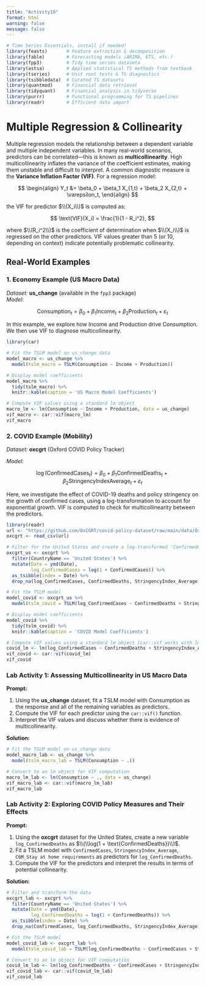 ```yaml
---
title: "Activity10"
format: html
warning: false
message: false
---
```


```r
# Time Series Essentials, install if needed!
library(feasts)       # Feature extraction & decomposition
library(fable)        # Forecasting models (ARIMA, ETS, etc.)
library(fpp3)         # Tidy time series dataseta
library(astsa)        # Applied statistical TS methods from textbook
library(tseries)      # Unit root tests & TS diagnostics
library(tsibbledata)  # Curated TS datasets
library(quantmod)     # Financial data retrieval
library(tidyquant)    # Financial analysis in tidyverse
library(purrr)        # Functional programming for TS pipelines
library(readr)        # Efficient data import
```


# Multiple Regression & Collinearity

Multiple regression models the relationship between a dependent variable and multiple independent variables. In many real‐world scenarios, predictors can be correlated—this is known as **multicollinearity**. High multicollinearity inflates the variance of the coefficient estimates, making them unstable and difficult to interpret. A common diagnostic measure is the **Variance Inflation Factor (VIF)**. For a regression model:

$$
\begin{align}
Y_t &= \beta_0 + \beta_1 X_{1,t} + \beta_2 X_{2,t} + \varepsilon_t,
\end{align}
$$

the VIF for predictor $\\(X_i\\)$ is computed as:

$$
\text{VIF}(X_i) = \frac{1}{1 - R_i^2},
$$

where $\\(R_i^2\\)$ is the coefficient of determination when $\\(X_i\\)$ is regressed on the other predictors. VIF values greater than 5 (or 10, depending on context) indicate potentially problematic collinearity.


## Real-World Examples

### 1. Economy Example (US Macro Data)

*Dataset:* **us_change** (available in the `fpp3` package)  
*Model:*  

$$
\text{Consumption}_t = \beta_0 + \beta_1 \text{Income}_t + \beta_2 \text{Production}_t + \varepsilon_t
$$

In this example, we explore how Income and Production drive Consumption. We then use VIF to diagnose multicollinearity.

```r
library(car)

# Fit the TSLM model on us_change data
model_macro <- us_change %>%
  model(tslm_macro = TSLM(Consumption ~ Income + Production))

# Display model coefficients
model_macro %>%
  tidy(tslm_macro) %>%
  knitr::kable(caption = 'US Macro Model Coefficients')

# Compute VIF values using a standard lm object
macro_lm <- lm(Consumption ~ Income + Production, data = us_change)
vif_macro <- car::vif(macro_lm)
vif_macro
```

### 2. COVID Example (Mobility)

*Dataset:* **oxcgrt** (Oxford COVID Policy Tracker)  

*Model:*  

$$
\log(\text{ConfirmedCases}_t) = \beta_0 + \beta_1 \text{ConfirmedDeaths}_t + \beta_2 \text{StringencyIndexAverage}_t + \varepsilon_t
$$

Here, we investigate the effect of COVID-19 deaths and policy stringency on the growth of confirmed cases, using a log-transformation to account for exponential growth. VIF is computed to check for multicollinearity between the predictors.

```r
library(readr)
url <- "https://github.com/OxCGRT/covid-policy-dataset/raw/main/data/OxCGRT_compact_national_v1.csv"
oxcgrt <- read_csv(url)

# Filter for the United States and create a log-transformed 'ConfirmedCases' variable
oxcgrt_us <- oxcgrt %>% 
  filter(CountryName == 'United States') %>% 
  mutate(Date = ymd(Date),
         log_ConfirmedCases = log(1 + ConfirmedCases)) %>% 
  as_tsibble(index = Date) %>% 
  drop_na(log_ConfirmedCases, ConfirmedDeaths, StringencyIndex_Average)

# Fit the TSLM model
model_covid <- oxcgrt_us %>%
  model(tslm_covid = TSLM(log_ConfirmedCases ~ ConfirmedDeaths + StringencyIndex_Average))

# Display model coefficients
model_covid %>% 
  tidy(tslm_covid) %>%
  knitr::kable(caption = 'COVID Model Coefficients')

# Compute VIF values using a standard lm object (car::vif works with lm)
covid_lm <- lm(log_ConfirmedCases ~ ConfirmedDeaths + StringencyIndex_Average, data = as_tibble(oxcgrt_us))
vif_covid <- car::vif(covid_lm)
vif_covid
```


### Lab Activity 1: Assessing Multicollinearity in US Macro Data

**Prompt:**  

1. Using the **us_change** dataset, fit a TSLM model with Consumption as the response and all of the remaining variables as predictors.  
2. Compute the VIF for each predictor using the `car::vif()` function.  
3. Interpret the VIF values and discuss whether there is evidence of multicollinearity.


**Solution:**

```r
# Fit the TSLM model on us_change data
model_macro_lab <- us_change %>%
  model(tslm_macro_lab = TSLM(Consumption ~ .))

# Convert to an lm object for VIF computation
macro_lm_lab <- lm(Consumption ~ ., data = us_change)
vif_macro_lab <- car::vif(macro_lm_lab)
vif_macro_lab
```



### Lab Activity 2: Exploring COVID Policy Measures and Their Effects

**Prompt:**  

1. Using the **oxcgrt** dataset for the United States, create a new variable `log_ConfirmedDeaths` as $\\(\\log(1 + \text{ConfirmedDeaths})\\)$.  
2. Fit a TSLM model with `ConfirmedCases`, `StringencyIndex_Average`, `C6M_Stay at home requirements` as predictors for `log_ConfirmedDeaths`.  
3. Compute the VIF for the predictors and interpret the results in terms of potential collinearity.



**Solution:**

```r
# Filter and transform the data
oxcgrt_lab <- oxcgrt %>% 
  filter(CountryName == 'United States') %>% 
  mutate(Date = ymd(Date),
         log_ConfirmedDeaths = log(1 + ConfirmedDeaths)) %>% 
  as_tsibble(index = Date) %>% 
  drop_na(ConfirmedCases, log_ConfirmedDeaths, StringencyIndex_Average)

# Fit the TSLM model
model_covid_lab <- oxcgrt_lab %>%
  model(tslm_covid_lab = TSLM(log_ConfirmedDeaths ~ ConfirmedCases + StringencyIndex_Average + `C6M_Stay at home requirements`))

# Convert to an lm object for VIF computation
covid_lm_lab <- lm(log_ConfirmedDeaths ~ ConfirmedCases + StringencyIndex_Average + `C6M_Stay at home requirements`, data = as_tibble(oxcgrt_lab))
vif_covid_lab <- car::vif(covid_lm_lab)
vif_covid_lab
```




